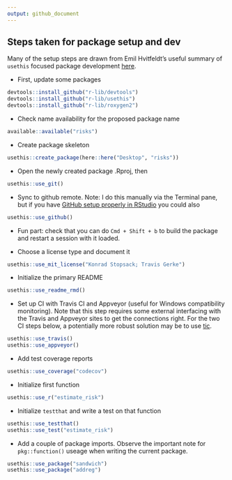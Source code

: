 ```yaml
---
output: github_document
---
```


## Steps taken for package setup and dev

Many of the setup steps are drawn from Emil Hvitfeldt's useful summary of `usethis` focused package development [here](https://www.hvitfeldt.me/blog/usethis-workflow-for-package-development/).

- First, update some packages
```r 
devtools::install_github("r-lib/devtools")
devtools::install_github("r-lib/usethis")
devtools::install_github("r-lib/roxygen2")
```

- Check name availability for the proposed package name
```r
available::available("risks")
```

- Create package skeleton
```r
usethis::create_package(here::here("Desktop", "risks"))
```

- Open the newly created package .Rproj, then
```r
usethis::use_git()
```

- Sync to github remote. Note: I do this manually via the Terminal pane, but if you have [GitHub setup properly in RStudio](https://usethis.r-lib.org/articles/articles/usethis-setup.html) you could also
```r
usethis::use_github()
```
- Fun part: check that you can do `Cmd + Shift + b` to build the package and restart a session with it loaded.

- Choose a license type and document it
```r
usethis::use_mit_license("Konrad Stopsack; Travis Gerke")
```

- Initialize the primary README
```r
usethis::use_readme_rmd()
```

- Set up CI with Travis CI and Appveyor (useful for Windows compatibility monitoring). Note that this step requires some external interfacing with the Travis and Appveyor sites to get the connections right. For the two CI steps below, a potentially more robust solution may be to use [tic](https://github.com/ropensci/tic).

```r
usethis::use_travis()
usethis::use_appveyor()
```

- Add test coverage reports
```r
usethis::use_coverage("codecov")
```

- Initialize first function
```r
usethis::use_r("estimate_risk")
```

- Initialize `testthat` and write a test on that function
```r
usethis::use_testthat()
usethis::use_test("estimate_risk")
```

- Add a couple of package imports. Observe the important note for `pkg::function()` useage when writing the current package.
```r
usethis::use_package("sandwich")
usethis::use_package("addreg")
```
